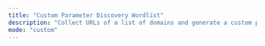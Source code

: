 ```yaml
---
title: "Custom Parameter Discovery Wordlist"
description: "Collect URLs of a list of domains and generate a custom parameter discovery wordlist"
mode: "custom"
---
```



<WorkflowPage 
title="Custom Parameter Discovery Wordlist"
category="Content Discovery"
description="Collect URLs of a list of domains and generate a custom parameter discovery wordlist"
createdOn="15 December, 2022"
author="trickest-mhmdiaa"
workflowUrl="https://editor.staging.trickest.io/preview?workflow_url=https://trickest-public-workflow.s3.eu-central-1.amazonaws.com/fd101877-61f3-485c-a41c-ce1487e77d19.json"
id="fd101877-61f3-485c-a41c-ce1487e77d19"
/>